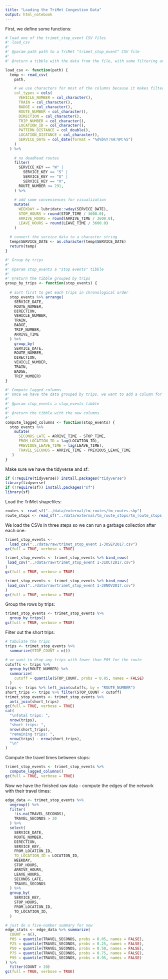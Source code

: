 ```yaml
---
title: "Loading the TriMet Congestion Data"
output: html_notebook
---
```


First, we define some functions:
```r

# load one of the trimet_stop_event CSV files
#' load_csv
#'
#' @param path path to a TriMet "trimet_stop_event" CSV file
#'
#' @return a tibble with the data from the file, with some filtering and added columns

load_csv <- function(path) {
  temp <- read_csv(
    path,

    # we use characters for most of the columns because it makes filtering easier
    col_types = cols(
      VEHICLE_NUMBER = col_character(),
      TRAIN = col_character(),
      BADGE = col_character(),
      ROUTE_NUMBER = col_character(),
      DIRECTION = col_character(),
      TRIP_NUMBER = col_character(),
      LOCATION_ID = col_character(),
      PATTERN_DISTANCE = col_double(),
      LOCATION_DISTANCE = col_character(),
      SERVICE_DATE = col_date(format = "%d%b%Y:%H:%M:%S")
    )
  ) %>%
    
    # no deadhead routes
    filter(
      SERVICE_KEY == "W" |
        SERVICE_KEY == "S" |
        SERVICE_KEY == "U" |
        SERVICE_KEY == "X",
      ROUTE_NUMBER <= 291,
    ) %>%
    
    # add some conveniences for visualization
    mutate(
      WEEKDAY = lubridate::wday(SERVICE_DATE),
      STOP_HOURS = round(STOP_TIME / 3600.0),
      ARRIVE_HOURS = round(ARRIVE_TIME / 3600.0),
      LEAVE_HOURS = round(LEAVE_TIME / 3600.0)
    )
  
  # convert the service data to a character string
  temp$SERVICE_DATE <- as.character(temp$SERVICE_DATE)
  return(temp)
}

#' Group by trips
#'
#' @param stop_events a "stop events" tibble
#'
#' @return the tibble grouped by trips
group_by_trips <- function(stop_events) {
  
  # sort first to get each trips in chronological order
  stop_events %>% arrange(
    SERVICE_DATE,
    ROUTE_NUMBER,
    DIRECTION,
    VEHICLE_NUMBER,
    TRAIN,
    BADGE,
    TRIP_NUMBER, 
    ARRIVE_TIME
  ) %>% 
    group_by(  
    SERVICE_DATE,
    ROUTE_NUMBER,
    DIRECTION,
    VEHICLE_NUMBER,
    TRAIN,
    BADGE,
    TRIP_NUMBER)
}

#' Compute lagged columns
#' Omce we have the data grouped by trips, we want to add a column for the previous location ID and the time from when the vehicle left there to when it arrived here
#'
#' @param stop_events a stop_events tibble
#'
#' @return the tibble with the new columns
#'
compute_lagged_columns <- function(stop_events) {
  stop_events %>% 
    mutate(
      SECONDS_LATE = ARRIVE_TIME - STOP_TIME,
      FROM_LOCATION_ID = lag(LOCATION_ID),
      PREVIOUS_LEAVE_TIME = lag(LEAVE_TIME),
      TRAVEL_SECONDS = ARRIVE_TIME - PREVIOUS_LEAVE_TIME
   )
}
```

Make sure we have the tidyverse and sf:
```r
if (!require(tidyverse)) install.packages("tidyverse")
library(tidyverse)
if (!require(sf)) install.packages("sf")
library(sf)
```

Load the TriMet shapefiles:
```r
routes <- read_sf("../data/external/tm_routes/tm_routes.shp")
route_stops <- read_sf("../data/external/tm_route_stops/tm_route_stops.shp")
```

We load the CSVs in three steps so we can run a garbage collection after each one:
```r
trimet_stop_events <- 
  load_csv("../data/raw/trimet_stop_event 1-30SEP2017.csv")
gc(full = TRUE, verbose = TRUE)

trimet_stop_events <- trimet_stop_events %>% bind_rows(
 load_csv("../data/raw/trimet_stop_event 1-31OCT2017.csv")
)
gc(full = TRUE, verbose = TRUE)

trimet_stop_events <- trimet_stop_events %>% bind_rows(
 load_csv("../data/raw/trimet_stop_event 1-30NOV2017.csv")
)
gc(full = TRUE, verbose = TRUE)
```

Group the rows by trips:
```r
trimet_stop_events <- trimet_stop_events %>% 
  group_by_trips()
gc(full = TRUE, verbose = TRUE)
```

Filter out the short trips:
```r
# tabulate the trips
trips <- trimet_stop_events %>% 
  summarize(STOP_COUNT = n())

# we want to drop any trips with fewer than P05 for the route
cutoffs <- trips %>% 
  group_by(ROUTE_NUMBER) %>% 
  summarize(
    cutoff = quantile(STOP_COUNT, probs = 0.05, names = FALSE)
  ) 
trips <- trips %>% left_join(cutoffs, by = "ROUTE_NUMBER")
short_trips <- trips %>% filter(STOP_COUNT < cutoff)
trimet_stop_events <- trimet_stop_events %>% 
  anti_join(short_trips)
gc(full = TRUE, verbose = TRUE)
cat(
  "\nTotal trips: ", 
  nrow(trips), 
  "short trips: ", 
  nrow(short_trips),
  "remaining trips: ", 
  nrow(trips) - nrow(short_trips),
  "\n"
)
```

Compute the travel times between stops:
```r
trimet_stop_events <- trimet_stop_events %>%
  compute_lagged_columns()
gc(full = TRUE, verbose = TRUE)
```

Now we have the finished raw data - compute the edges of the network with their travel times:
```r
edge_data <- trimet_stop_events %>%
  ungroup() %>%
  filter(
    !is.na(TRAVEL_SECONDS),
    TRAVEL_SECONDS > 20
  ) %>% 
  select(
    SERVICE_DATE,
    ROUTE_NUMBER,
    DIRECTION,
    SERVICE_KEY,
    FROM_LOCATION_ID,
    TO_LOCATION_ID = LOCATION_ID,
    WEEKDAY,
    STOP_HOURS,
    ARRIVE_HOURS,
    LEAVE_HOURS,
    SECONDS_LATE,
    TRAVEL_SECONDS
  ) %>% 
  group_by(
    SERVICE_KEY,
    STOP_HOURS,
    FROM_LOCATION_ID,
    TO_LOCATION_ID,
  )

# just do a five-number summary for now
edge_stats <- edge_data %>% summarize(
  COUNT = n(),
  P05 = quantile(TRAVEL_SECONDS, probs = 0.05, names = FALSE),
  P25 = quantile(TRAVEL_SECONDS, probs = 0.25, names = FALSE),
  P50 = quantile(TRAVEL_SECONDS, probs = 0.50, names = FALSE),
  P75 = quantile(TRAVEL_SECONDS, probs = 0.75, names = FALSE),
  P95 = quantile(TRAVEL_SECONDS, probs = 0.95, names = FALSE)
) %>% 
  filter(COUNT > 20)
gc(full = TRUE, verbose = TRUE)
```

